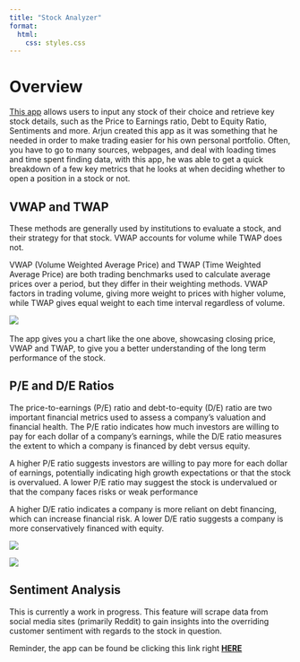 ```yaml
---
title: "Stock Analyzer"
format:
  html:
    css: styles.css 
---
```


# Overview

[This app](https://analyze-stox.streamlit.app/) allows users to input any stock of their choice and retrieve key stock details, such as the Price to Earnings ratio, Debt to Equity Ratio, Sentiments and more. Arjun created this app as it was something that he needed in order to make trading easier for his own personal portfolio. Often, you have to go to many sources, webpages, and deal with loading times and time spent finding data, with this app, he was able to get a quick breakdown of a few key metrics that he looks at when deciding whether to open a position in a stock or not.

## VWAP and TWAP

These methods are generally used by institutions to evaluate a stock, and their strategy for that stock. VWAP accounts for volume while TWAP does not.

VWAP (Volume Weighted Average Price) and TWAP (Time Weighted Average Price) are both trading benchmarks used to calculate average prices over a period, but they differ in their weighting methods. VWAP factors in trading volume, giving more weight to prices with higher volume, while TWAP gives equal weight to each time interval regardless of volume.

![](images/Screenshot 2025-07-16 104830.png) 

The app gives you a chart like the one above, showcasing closing price, VWAP and TWAP, to give you a better understanding of the long term performance of the stock.

## P/E and D/E Ratios

The price-to-earnings (P/E) ratio and debt-to-equity (D/E) ratio are two important financial metrics used to assess a company's valuation and financial health. The P/E ratio indicates how much investors are willing to pay for each dollar of a company's earnings, while the D/E ratio measures the extent to which a company is financed by debt versus equity. 

A higher P/E ratio suggests investors are willing to pay more for each dollar of earnings, potentially indicating high growth expectations or that the stock is overvalued. A lower P/E ratio may suggest the stock is undervalued or that the company faces risks or weak performance

A higher D/E ratio indicates a company is more reliant on debt financing, which can increase financial risk. A lower D/E ratio suggests a company is more conservatively financed with equity. 

![](images/Screenshot 2025-07-16 105141.png)

![](images/Screenshot 2025-07-16 105149.png)

## Sentiment Analysis

This is currently a work in progress. This feature will scrape data from social media sites (primarily Reddit) to gain insights into the overriding customer sentiment with regards to the stock in question.

Reminder, the app can be found be clicking this link right [**HERE**](https://analyze-stox.streamlit.app/)
